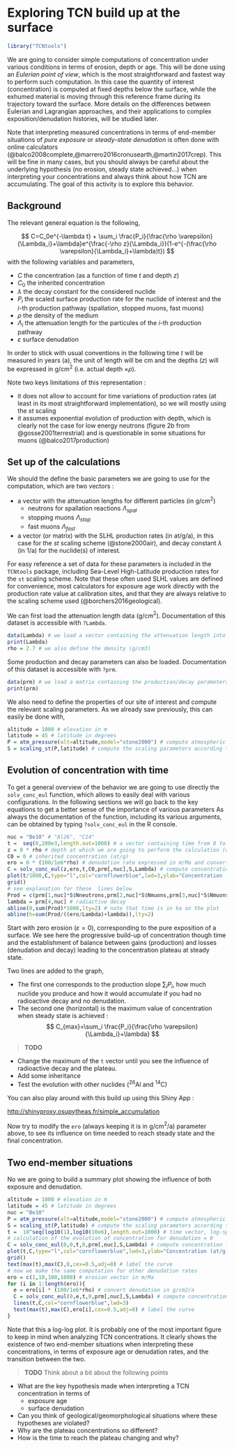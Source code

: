 # Exploring TCN build up at the surface

```r
library("TCNtools")
```


We are going to consider simple computations of concentration under various conditions in terms of erosion, depth or age.
This will be done using an *Eulerian point of view*, which is the most straightforward and fastest way to perform such computation.
In this case the quantity of interest (concentration) is computed at fixed depths below the surface, while the exhumed material is moving through this reference frame during its trajectory toward the surface.
More details on the differences between Eulerian and Lagrangian approaches, and their applications to complex exposition/denudation histories, will be studied later.

Note that interpreting measured concentrations in terms of end-member situations of *pure exposure* or *steady-state denudation* is often done with online calculators (@balco2008complete,@marrero2016cronusearth,@martin2017crep).
This will be fine in many cases, but you should always be careful about the underlying hypothesis (no erosion, steady state achieved...) when interpreting your concentrations and always think about how TCN are accumulating.
The goal of this activity is to explore this behavior.

## Background

The relevant general equation is the following,

$$
C=C_0e^{-\lambda t} + \sum_i \frac{P_i}{\frac{\rho \varepsilon}{\Lambda_i}+\lambda}e^{\frac{-\rho z}{\Lambda_i}}(1-e^{-(\frac{\rho \varepsilon}{\Lambda_i}+\lambda)t})
$$ with the following variables and parameters,

-   $C$ the concentration (as a function of time $t$ and depth $z$)
-   $C_0$ the inherited concentration
-   $\lambda$ the decay constant for the considered nuclide
-   $P_i$ the scaled surface production rate for the nuclide of interest and the $i$-th production pathway (spallation, stopped muons, fast muons)
-   $\rho$ the density of the medium
-   $\Lambda_i$ the attenuation length for the particules of the $i$-th production pathway
-   $\varepsilon$ surface denudation

In order to stick with usual conventions in the following time $t$ will be measured in years (a), the unit of length will be cm and the depths ($z$) will be expressed in g/cm$^2$ (i.e. actual depth $\times \rho$).

Note two keys limitations of this representation :

-   it does not allow to account for time variations of production rates (at least in its most straightforward implementation), so we will mostly using the *st* scaling
-   it assumes exponential evolution of production with depth, which is clearly not the case for low energy neutrons (figure 2b from @gosse2001terrestrial) and is questionable in some situations for muons (@balco2017production)

## Set up of the calculations

We should the define the basic parameters we are going to use for the computation, which are two vectors :

-   a vector with the attenuation lengths for different particles (in g/cm$^2$)
    -   neutrons for spallation reactions $\Lambda_{spal}$
    -   stopping muons $\Lambda_{stop}$
    -   fast muons $\Lambda_{fast}$\
-   a vector (or matrix) with the SLHL production rates (in at/g/a), in this case for the *st* scaling scheme (@stone2000air), and decay constant $\lambda$ (in 1/a) for the nuclide(s) of interest.

For easy reference a set of data for these parameters is included in the `TCNtools` package, including Sea-Level High-Latitude production rates for the `st` scaling scheme.
Note that these often used SLHL values are defined for convenience, most calculators for exposure age work directly with the production rate value at calibration sites, and that they are always relative to the scaling scheme used (@borchers2016geological).

We can first load the attenuation length data (g/cm$^2$).
Documentation of this dataset is accessible with `?Lambda`.

```r
data(Lambda) # we load a vector containing the attenuation length into the environment
print(Lambda)
rho = 2.7 # we also define the density (g/cm3)
```

Some production and decay parameters can also be loaded.
Documentation of this dataset is accessible with `?prm`.

```r
data(prm) # we load a matrix containing the production/decay parameters into the environment
print(prm)
```

We also need to define the properties of our site of interest and compute the relevant scaling parameters. As we already saw previously, this can easily be done with,

```r
altitude = 1000 # elevation in m
latitude = 45 # latitude in degrees
P = atm_pressure(alt=altitude,model="stone2000") # compute atmospheric pressure at site
S = scaling_st(P,latitude) # compute the scaling parameters according to Stone (2000)
```

## Evolution of concentration with time

To get a general overview of the behavior we are  going to use directly the `solv_conc_eul` function, which allows to easily deal with various configurations. In the following sections we will go back to the key equations to get a better sense of the importance of various parameters
As always the documentation of the function, including its various arguments, can be obtained by typing `?solv_conc_eul` in the R console.

```r
nuc = "Be10" # "Al26", "C14"
t =  seq(0,200e3,length.out=1000) # a vector containing time from 0 to 100 ka by 100 a steps
z = 0 * rho # depth at which we are going to perform the calculation (cm converted to g/cm2)
C0 = 0 # inherited concentration (at/g)
ero = 0 * (100/1e6*rho) # denudation rate expressed in m/Ma and converted in g/cm2/a
C = solv_conc_eul(z,ero,t,C0,prm[,nuc],S,Lambda) # compute concentration
plot(t/1000,C,type="l",col="cornflowerblue",lwd=3,ylab="Concentration (at/g)",xlab="Time (ka)")
grid()
# see explanation for these  lines below
Prod = c(prm[1,nuc]*S$Nneutrons,prm[2,nuc]*S$Nmuons,prm[3,nuc]*S$Nmuons) # scaled production vector (defined for the sake of clarity of the expressions below)
lambda = prm[4,nuc] # radiactive decay
abline(0,sum(Prod)*1000,lty=2) # note that time is in ka on the plot
abline(h=sum(Prod/((ero/Lambda)+lambda)),lty=2)
```

Start with zero erosion ($\varepsilon=0$), corresponding to the pure exposition of a surface.
We see here the progressive build-up of concentration though time and the establishment of balance between gains (production) and losses (denudation and decay) leading to the concentration plateau at steady state.

Two lines are added to the graph,

- The first one corresponds to the production slope $\sum_i P_i$, how much nuclide you produce and how it would accumulate if you had no radioactive decay and no denudation.
- The second one (horizontal) is the maximum value of concentration when steady state is achieved :
$$ C_{max}=\sum_i \frac{P_i}{\frac{\rho \varepsilon}{\Lambda_i}+\lambda} $$

> **TODO**

-   Change the maximum of the `t` vector until you see the influence of radioactive decay and the plateau.
-   Add some inheritance
-   Test the evolution with other nuclides ($^{26}$Al and $^{14}$C)

You can also play around with this build up using this Shiny App :

<http://shinyproxy.osupytheas.fr/simple_accumulation>

Now try to modify the `ero` (always keeping it is in g/cm$^2$/a) parameter above, to see its influence on time needed to reach steady state and the final concentration.


## Two end-member situations

No we are going to build a summary plot showing the influence of both exposure and denudation.

```r
altitude = 1000 # elevation in m
latitude = 45 # latitude in degrees
nuc = "Be10"
P = atm_pressure(alt=altitude,model="stone2000") # compute atmospheric pressure at site
S = scaling_st(P,latitude) # compute the scaling parameters according to Stone (2000)
t =  10^seq(log10(1),log10(10e6),length.out=1000) # time vector, log-spaced!
# calculation of the evolution of concentration for denudation = 0
C = solv_conc_eul(0,0,t,0,prm[,nuc],S,Lambda) # compute concentration for pure exposure
plot(t,C,type="l",col="cornflowerblue",lwd=3,ylab="Concentration (at/g)",xlab="Time (a)",log="xy")
grid()
text(max(t),max(C),0,cex=0.5,adj=0) # label the curve
# now we make the same computation for other denudation rates
ero = c(1,10,100,1000) # erosion vector in m/Ma
for (i in 1:length(ero)){
  e = ero[i] * (100/1e6*rho) # convert denudation in g/cm2/a
  C = solv_conc_eul(0,e,t,0,prm[,nuc],S,Lambda) # compute concentration for pure exposure
  lines(t,C,col="cornflowerblue",lwd=3)
  text(max(t),max(C),ero[i],cex=0.5,adj=0) # label the curve
}

```

Note that this a log-log plot. It is probably one of the most important figure to keep in mind when analyzing TCN concentrations. It clearly shows the existence of two end-member situations when interpreting these concentrations, in terms of exposure age or denudation rates, and the transition between the two. 

> **TODO** Think about a bit about the following points

- What are the key hypothesis made when interpreting a TCN concentration in terms of
    - exposure age
    - surface denudation
- Can you think of geological/geomorphological situations where these hypotheses are violated?
- Why are the plateau concentrations so different?
- How is the time to reach the plateau changing and why?
